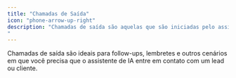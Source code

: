 ```yaml
---
title: "Chamadas de Saída"
icon: "phone-arrow-up-right"
description: "Chamadas de saída são aquelas que são iniciadas pelo assistente de IA.
"
---
```


Chamadas de saída são ideais para follow-ups, lembretes e outros cenários em que você precisa que o assistente de IA entre em contato com um lead ou cliente.